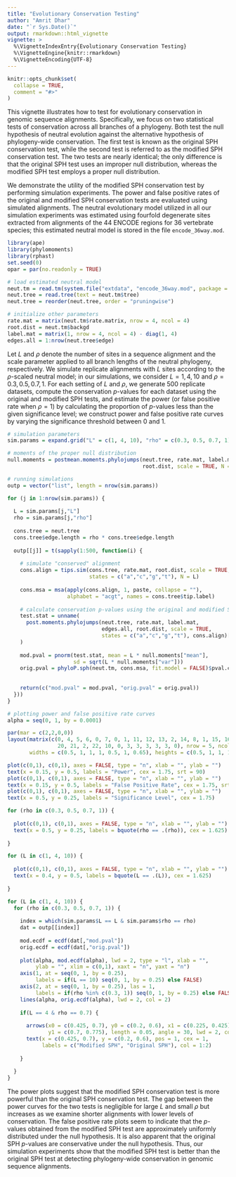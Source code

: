 ```yaml
---
title: "Evolutionary Conservation Testing"
author: "Amrit Dhar"
date: "`r Sys.Date()`"
output: rmarkdown::html_vignette
vignette: >
  %\VignetteIndexEntry{Evolutionary Conservation Testing}
  %\VignetteEngine{knitr::rmarkdown}
  %\VignetteEncoding{UTF-8}
---
```


```r
knitr::opts_chunk$set(
  collapse = TRUE,
  comment = "#>"
)
```

This vignette illustrates how to test for evolutionary conservation in genomic sequence alignments.
Specifically, we focus on two statistical tests of conservation across all branches of a phylogeny.
Both test the null hypothesis of neutral evolution against the alternative hypothesis of phylogeny-wide conservation.
The first test is known as the original SPH conservation test, while the second test is referred to as the modified SPH conservation test.
The two tests are nearly identical; the only difference is that the original SPH test uses an improper null distribution, whereas the modified SPH test employs a proper null distribution.

We demonstrate the utility of the modified SPH conservation test by performing simulation experiments.
The power and false positive rates of the original and modified SPH conservation tests are evaluated using simulated alignments.
The neutral evolutionary model utilized in all our simulation experiments was estimated using fourfold degenerate sites extracted from alignments of the 44 ENCODE regions for 36 vertebrate species; this estimated neutral model is stored in the file `encode_36way.mod`.

```r
library(ape)
library(phylomoments)
library(rphast)
set.seed(0)
opar = par(no.readonly = TRUE)

# load estimated neutral model
neut.tm = read.tm(system.file("extdata", "encode_36way.mod", package = "phylomoments"))
neut.tree = read.tree(text = neut.tm$tree)
neut.tree = reorder(neut.tree, order = "pruningwise")

# initialize other parameters
rate.mat = matrix(neut.tm$rate.matrix, nrow = 4, ncol = 4)
root.dist = neut.tm$backgd
label.mat = matrix(1, nrow = 4, ncol = 4) - diag(1, 4)
edges.all = 1:nrow(neut.tree$edge)
```

Let $L$ and $\rho$ denote the number of sites in a sequence alignment and the scale parameter applied to all branch lengths of the neutral phylogeny, respectively.
We simulate replicate alignments with $L$ sites according to the $\rho$-scaled neutral model; in our simulations, we consider $L = 1, 4, 10$ and $\rho = 0.3, 0.5, 0.7, 1$.
For each setting of $L$ and $\rho$, we generate 500 replicate datasets, compute the conservation $p$-values for each dataset using the original and modified SPH tests, and estimate the power (or false positive rate when $\rho = 1$) by calculating the proportion of $p$-values less than the given significance level; we construct power and false positive rate curves by varying the significance threshold between 0 and 1.

```r
# simulation parameters
sim.params = expand.grid("L" = c(1, 4, 10), "rho" = c(0.3, 0.5, 0.7, 1))

# moments of the proper null distribution
null.moments = postmean.moments.phylojumps(neut.tree, rate.mat, label.mat, edges.all,
                                           root.dist, scale = TRUE, N = 10000)

# running simulations
outp = vector("list", length = nrow(sim.params))

for (j in 1:nrow(sim.params)) {
  
  L = sim.params[j,"L"]
  rho = sim.params[j,"rho"]
  
  cons.tree = neut.tree
  cons.tree$edge.length = rho * cons.tree$edge.length
  
  outp[[j]] = t(sapply(1:500, function(i) {
    
    # simulate "conserved" alignment
    cons.align = tips.sim(cons.tree, rate.mat, root.dist, scale = TRUE,
                          states = c("a","c","g","t"), N = L)
    
    cons.msa = msa(apply(cons.align, 1, paste, collapse = ""),
                   alphabet = "acgt", names = cons.tree$tip.label)
    
    # calculate conservation p-values using the original and modified SPH tests
    test.stat = unname(
      post.moments.phylojumps(neut.tree, rate.mat, label.mat,
                              edges.all, root.dist, scale = TRUE,
                              states = c("a","c","g","t"), cons.align)["mean"]
    )
    
    mod.pval = pnorm(test.stat, mean = L * null.moments["mean"],
                     sd = sqrt(L * null.moments["var"]))
    orig.pval = phyloP.sph(neut.tm, cons.msa, fit.model = FALSE)$pval.cons
    
    
    return(c("mod.pval" = mod.pval, "orig.pval" = orig.pval))
  }))
}

# plotting power and false positive rate curves
alpha = seq(0, 1, by = 0.0001)

par(mar = c(2,2,0,0))
layout(matrix(c(0, 4, 5, 6, 0, 7, 0, 1, 11, 12, 13, 2, 14, 8, 1, 15, 16, 17, 2, 18, 9, 1, 19,
                20, 21, 2, 22, 10, 0, 3, 3, 3, 3, 3, 0), nrow = 5, ncol = 7, byrow = TRUE),
       widths = c(0.5, 1, 1, 1, 0.5, 1, 0.65), heights = c(0.5, 1, 1, 1, 0.5))

plot(c(0,1), c(0,1), axes = FALSE, type = "n", xlab = "", ylab = "")
text(x = 0.15, y = 0.5, labels = "Power", cex = 1.75, srt = 90)
plot(c(0,1), c(0,1), axes = FALSE, type = "n", xlab = "", ylab = "")
text(x = 0.15, y = 0.5, labels = "False Positive Rate", cex = 1.75, srt = 90)
plot(c(0,1), c(0,1), axes = FALSE, type = "n", xlab = "", ylab = "")
text(x = 0.5, y = 0.25, labels = "Significance Level", cex = 1.75)

for (rho in c(0.3, 0.5, 0.7, 1)) {
  
  plot(c(0,1), c(0,1), axes = FALSE, type = "n", xlab = "", ylab = "")
  text(x = 0.5, y = 0.25, labels = bquote(rho == .(rho)), cex = 1.625)
  
}

for (L in c(1, 4, 10)) {
  
  plot(c(0,1), c(0,1), axes = FALSE, type = "n", xlab = "", ylab = "")
  text(x = 0.4, y = 0.5, labels = bquote(L == .(L)), cex = 1.625)
  
}

for (L in c(1, 4, 10)) {
  for (rho in c(0.3, 0.5, 0.7, 1)) {
    
    index = which(sim.params$L == L & sim.params$rho == rho)
    dat = outp[[index]]
    
    mod.ecdf = ecdf(dat[,"mod.pval"])
    orig.ecdf = ecdf(dat[,"orig.pval"])
    
    plot(alpha, mod.ecdf(alpha), lwd = 2, type = "l", xlab = "",
         ylab = "", xlim = c(0,1), xaxt = "n", yaxt = "n")
    axis(1, at = seq(0, 1, by = 0.25),
         labels = if(L == 10) seq(0, 1, by = 0.25) else FALSE)
    axis(2, at = seq(0, 1, by = 0.25), las = 1,
         labels = if(rho %in% c(0.3, 1)) seq(0, 1, by = 0.25) else FALSE)
    lines(alpha, orig.ecdf(alpha), lwd = 2, col = 2)
    
    if(L == 4 & rho == 0.7) {
      
      arrows(x0 = c(0.425, 0.7), y0 = c(0.2, 0.6), x1 = c(0.225, 0.425),
             y1 = c(0.7, 0.775), length = 0.05, angle = 30, lwd = 2, col = 1:2)
      text(x = c(0.425, 0.7), y = c(0.2, 0.6), pos = 1, cex = 1,
           labels = c("Modified SPH", "Original SPH"), col = 1:2)
      
    }
    
  }
}
```

The power plots suggest that the modified SPH conservation test is more powerful than the original SPH conservation test.
The gap between the power curves for the two tests is negligible for large $L$ and small $\rho$ but increases as we examine shorter alignments with lower levels of conservation.
The false positive rate plots seem to indicate that the $p$-values obtained from the modified SPH test are approximately uniformly distributed under the null hypothesis.
It is also apparent that the original SPH $p$-values are conservative under the null hypothesis.
Thus, our simulation experiments show that the modified SPH test is better than the original SPH test at detecting phylogeny-wide conservation in genomic sequence alignments.


